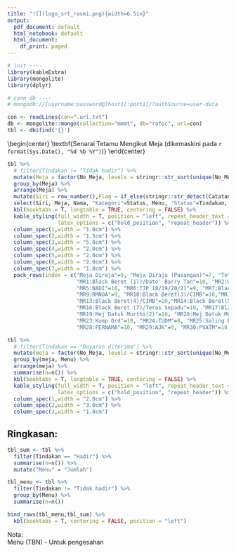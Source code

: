 ```yaml
---
title: "![](logo_srt_rasmi.png){width=6.5in}"
output:
  pdf_document: default
  html_notebook: default
  html_document:
    df_print: paged
---
```


```r
# init ----
library(kableExtra)
library(mongolite)
library(dplyr)

# conn db ----
# mongodb://[username:password@]host1[:port1]/?authSource=user-data

con <- readLines(con=".url.txt")
db <- mongolite::mongo(collection="mmmt", db="rafoc", url=con)
tbl <- db$find('{}')
```
\begin{center}
\textbf{Senarai Tetamu Mengikut Meja (dikemaskini pada `r format(Sys.Date(), "%d %b %Y")`)}
\end{center}

```r
tbl %>% 
  # filter(Tindakan != "Tidak hadir") %>% 
  mutate(Meja = factor(No_Meja, levels = stringr::str_sort(unique(No_Meja), numeric = TRUE))) %>% 
  group_by(Meja) %>%
  arrange(Meja) %>%
  mutate(Siri = row_number(),Flag = if_else(stringr::str_detect(Catatan,":Khas"),"P.Sijil","")) %>%
  select(Siri, Meja, Nama, "Kategori"=Status, Menu, "Status"=Tindakan, Flag) %>% 
  kbl(booktabs = T, longtable = TRUE, centering = FALSE) %>%
  kable_styling(full_width = T, position = "left", repeat_header_text = "\\textit{... sambungan}",
                latex_options = c("hold_position", "repeat_header")) %>% 
  column_spec(1,width = "1.0cm") %>%
  column_spec(2,width = "1.5cm") %>% 
  column_spec(3,width = "5.0cm") %>% 
  column_spec(4,width = "2.0cm") %>%
  column_spec(5,width = "2.0cm") %>%
  column_spec(6,width = "2.0cm") %>%
  column_spec(7,width = "1.8cm") %>%
  pack_rows(index = c("Meja Diraja"=9, "Meja Diraja (Pasangan)"=7, "Tetamu Presiden"=9, "Rombongan Diraja"=10, "Khas:CIMB"=10,
                      "MR1:Black Beret (1))/Dato' Barry Tan"=10, "MR2:WestStar/EXCO(1)"=10, "MR3:Sofian Arshad (TJP 31)"=10, "MR4:EXCO(2)"=10,
                      "MR5:NADI"=10, "MR6:TJP 18/19/20/21"=9, "MR7:Black Beret (2)/Teras Sepadu"=10, "MR8:RMA Sandhurst"=10, 
                      "MR9:RMNOA"=9, "MR10:Black Beret(3)/CIMB"=10,"MR11:AFATS"=10, "MR12:Brig Jen Dato’ Hamid (B)"=10, 
                      "MR13:Black Beret(4)/CIMB"=10,"MR14:Black Beret(5)/CIMB"=10, "MR15:Black beret (6)/CIMB"=10, 
                      "MR16:Black Beret (7)/Teras Sepadu"=10, "MR17:Black beret (8)/Michael Choo"=10, "MR18:Mej Datuk Murthi(1)"=10, 
                      "MR19:Mej Datuk Murthi(2)"=10, "MR20:Mej Datuk Murthi(3)"=10, "MR21:TJP 31(2)"=10, "MR22:TJP 25"=10,
                      "MR23:Kump Ord"=10, "MR24:TUDM"=8, "MR25:Saling Erti"=10, "MR26:KPRAMD"=10, "MR27:KKD"=10, 
                      "MR28:PERNAMA"=10, "MR29:AJK"=9, "MR30:PVATM"=10, "MR31:TJT 6"=10, "MR32:ADC"=3, "VVIP (1)"=9, "VVIP (2)"=9))

```

```r
tbl %>% 
  # filter(Tindakan == "Bayaran diterima") %>%
  mutate(meja = factor(No_Meja, levels = stringr::str_sort(unique(No_Meja), numeric = TRUE))) %>% 
  group_by(meja, Menu) %>% 
  arrange(meja) %>%
  summarise(n=n()) %>% 
  kbl(booktabs = T, longtable = TRUE, centering = FALSE) %>%
  kable_styling(full_width = T, position = "left", repeat_header_text = "\\textit{... sambungan}",
                latex_options = c("hold_position", "repeat_header")) %>%
  column_spec(1,width = "2.0cm") %>%
  column_spec(2,width = "3.0cm") %>% 
  column_spec(3,width = "1.0cm") 

```
## Ringkasan:

```r
tbl_sum <- tbl %>% 
  filter(Tindakan == "Hadir") %>% 
  summarise(n=n()) %>% 
  mutate("Menu" = "Jumlah")

tbl_menu <- tbl %>% 
  filter(Tindakan != "Tidak hadir") %>% 
  group_by(Menu) %>% 
  summarise(n=n()) 

bind_rows(tbl_menu,tbl_sum) %>% 
  kbl(booktabs = T, centering = FALSE, position = "left")
```
Nota:  
   Menu (TBN)   - Untuk pengesahan
